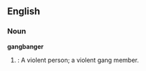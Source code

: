 ==English==

===Noun===
'''gangbanger'''
#{{cattag|Slang}}: <!--US only?-->A violent person; a violent gang member.